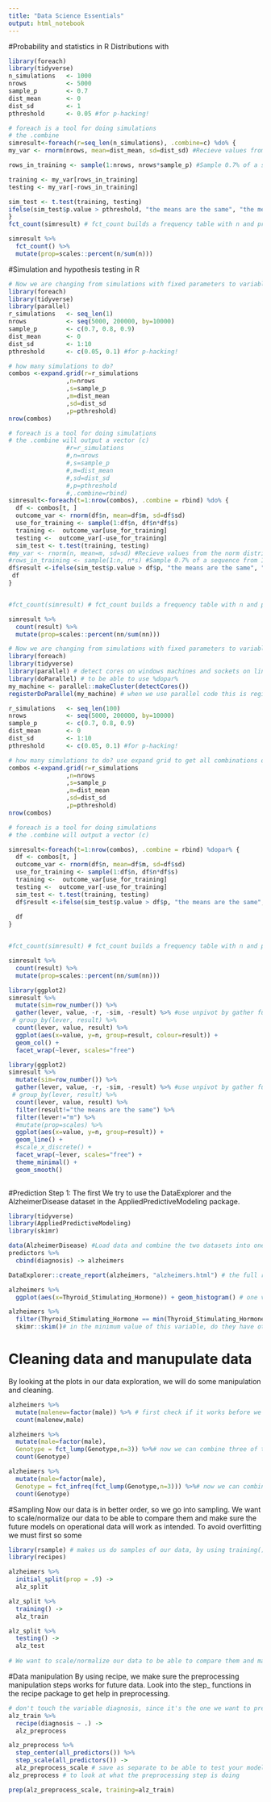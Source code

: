 ```yaml
---
title: "Data Science Essentials"
output: html_notebook
---
```


#Probability and statistics in R
Distributions with 
```r
library(foreach)
library(tidyverse)
n_simulations   <- 1000
nrows           <- 5000
sample_p        <- 0.7
dist_mean       <- 0
dist_sd         <- 1
pthreshold      <- 0.05 #for p-hacking!

# foreach is a tool for doing simulations
# the .combine 
simresult<-foreach(r=seq_len(n_simulations), .combine=c) %do% {
my_var <- rnorm(nrows, mean=dist_mean, sd=dist_sd) #Recieve values from the norm distribution

rows_in_training <- sample(1:nrows, nrows*sample_p) #Sample 0.7% of a sequence from 1 to 500

training <- my_var[rows_in_training]
testing <- my_var[-rows_in_training]

sim_test <- t.test(training, testing)
ifelse(sim_test$p.value > pthreshold, "the means are the same", "the means are not the same") 
}
fct_count(simresult) # fct_count builds a frequency table with n and prop as table headers that can be used to 

simresult %>%
  fct_count() %>%
  mutate(prop=scales::percent(n/sum(n)))
```

#Simulation and hypothesis testing in R

```r
# Now we are changing from simulations with fixed parameters to variables to be able to see what drives the differences in the test
library(foreach)
library(tidyverse)
library(parallel)
r_simulations   <- seq_len(1)
nrows           <- seq(5000, 200000, by=10000)
sample_p        <- c(0.7, 0.8, 0.9)
dist_mean       <- 0
dist_sd         <- 1:10
pthreshold      <- c(0.05, 0.1) #for p-hacking!

# how many simulations to do?
combos <-expand.grid(r=r_simulations
                ,n=nrows
                ,s=sample_p
                ,m=dist_mean
                ,sd=dist_sd
                ,p=pthreshold)
nrow(combos)

# foreach is a tool for doing simulations
# the .combine will output a vector (c)
                #r=r_simulations
                #,n=nrows
                #,s=sample_p
                #,m=dist_mean
                #,sd=dist_sd
                #,p=pthreshold
                #,.combine=rbind)
simresult<-foreach(t=1:nrow(combos), .combine = rbind) %do% {
  df <- combos[t, ]
  outcome_var <- rnorm(df$n, mean=df$m, sd=df$sd)
  use_for_training <- sample(1:df$n, df$n*df$s)
  training <-  outcome_var[use_for_training]
  testing <-  outcome_var[-use_for_training]
  sim_test <- t.test(training, testing)
#my_var <- rnorm(n, mean=m, sd=sd) #Recieve values from the norm distribution
#rows_in_training <- sample(1:n, n*s) #Sample 0.7% of a sequence from 1 to 500
df$result <-ifelse(sim_test$p.value > df$p, "the means are the same", "the means are not the same")
 df
}


#fct_count(simresult) # fct_count builds a frequency table with n and prop as table headers that can be used to 

simresult %>%
  count(result) %>%
  mutate(prop=scales::percent(nn/sum(nn)))

```
```r
# Now we are changing from simulations with fixed parameters to variables to be able to see what drives the differences in the test, and the probability to get a bad sample. 
library(foreach)
library(tidyverse)
library(parallel) # detect cores on windows machines and sockets on linux machines. use all four cores 
library(doParallel) # to be able to use %dopar%
my_machine <- parallel::makeCluster(detectCores())
registerDoParallel(my_machine) # when we use parallel code this is registred

r_simulations   <- seq_len(100)
nrows           <- seq(5000, 200000, by=10000)
sample_p        <- c(0.7, 0.8, 0.9)
dist_mean       <- 0
dist_sd         <- 1:10
pthreshold      <- c(0.05, 0.1) #for p-hacking!

# how many simulations to do? use expand grid to get all combinations of factors
combos <-expand.grid(r=r_simulations
                ,n=nrows
                ,s=sample_p
                ,m=dist_mean
                ,sd=dist_sd
                ,p=pthreshold)
nrow(combos)

# foreach is a tool for doing simulations
# the .combine will output a vector (c)

simresult<-foreach(t=1:nrow(combos), .combine = rbind) %dopar% {
  df <- combos[t, ]
  outcome_var <- rnorm(df$n, mean=df$m, sd=df$sd)
  use_for_training <- sample(1:df$n, df$n*df$s)
  training <-  outcome_var[use_for_training]
  testing <-  outcome_var[-use_for_training]
  sim_test <- t.test(training, testing)
  df$result <-ifelse(sim_test$p.value > df$p, "the means are the same", "the means are not the same")
 
  df
}


#fct_count(simresult) # fct_count builds a frequency table with n and prop as table headers that can be used to 

simresult %>%
  count(result) %>%
  mutate(prop=scales::percent(nn/sum(nn)))

library(ggplot2)
simresult %>%
  mutate(sim=row_number()) %>%
  gather(lever, value, -r, -sim, -result) %>% #use unpivot by gather function
 # group_by(lever, result) %>%
  count(lever, value, result) %>%
  ggplot(aes(x=value, y=n, group=result, colour=result)) + 
  geom_col() +
  facet_wrap(~lever, scales="free")

library(ggplot2)
simresult %>%
  mutate(sim=row_number()) %>%
  gather(lever, value, -r, -sim, -result) %>% #use unpivot by gather function
 # group_by(lever, result) %>%
  count(lever, value, result) %>%
  filter(result!="the means are the same") %>%
  filter(lever!="m") %>%
  #mutate(prop=scales) %>%
  ggplot(aes(x=value, y=n, group=result)) +
  geom_line() +
  #scale_x_discrete() +
  facet_wrap(~lever, scales="free") +
  theme_minimal() +
  geom_smooth()
  
```
#Prediction
Step 1: The first We try to use the DataExplorer and the AlzheimerDisease dataset in the AppliedPredictiveModeling package.
```r
library(tidyverse)
library(AppliedPredictiveModeling)
library(skimr)

data(AlzheimerDisease) #Load data and combine the two datasets into one, and name it alzheimers
predictors %>%
  cbind(diagnosis) -> alzheimers

DataExplorer::create_report(alzheimers, "alzheimers.html") # the full report of the dataset as a html site

alzheimers %>%
  ggplot(aes(x=Thyroid_Stimulating_Hormone)) + geom_histogram() # one variable that we inspect

alzheimers %>%
  filter(Thyroid_Stimulating_Hormone == min(Thyroid_Stimulating_Hormone)) %>% 
  skimr::skim()# in the minimum value of this variable, do they have other values that looks weird? the skim looks at the distribution of the data we have chosen, in this case the minimum value. 

```
# Cleaning data and manupulate data
By looking at the plots in our data exploration, we will do some manipulation and cleaning. 
```r
alzheimers %>%
  mutate(malenew=factor(male)) %>% # first check if it works before we change the male variable to factor forever
  count(malenew,male) 

alzheimers %>%
  mutate(male=factor(male),
  Genotype = fct_lump(Genotype,n=3)) %>%# now we can combine three of the Genotypes into one by using lump. the n  is the one we don't want to lump, aka the ones not in the first 3. 
  count(Genotype)

alzheimers %>%
  mutate(male=factor(male),
  Genotype = fct_infreq(fct_lump(Genotype,n=3))) %>%# now we can combine three of the Genotypes into one by using lump. the n  is the one we don't want to lump, aka the ones not in the first 3. by using the fct_infreq, we use the default variable value as the most common one, otherwise the default will be the one first in the alphabet. 
  count(Genotype)
```
#Sampling
Now our data is in better order, so we go into sampling. We want to scale/normalize our data to be able to compare them and make sure the future models on operational data will work as intended. To avoid overfitting we must first so some

```r
library(rsample) # makes us do samples of our data, by using training() and testing()
library(recipes)

alzheimers %>%
  initial_split(prop = .9) ->
  alz_split

alz_split %>%
  training() ->
  alz_train

alz_split %>%
  testing() -> 
  alz_test
  
# We want to scale/normalize our data to be able to compare them and make sure the future models on operational data will work as intended.

```

#Data manipulation
By using recipe, we make sure the preprocessing manipulation steps works for future data. Look into the step_ functions in the recipe package to get help in preprocessing. 
```r
# don't touch the variable diagnosis, since it's the one we want to predict. this will be saved so that no other recipes over-write it. 
alz_train %>%
  recipe(diagnosis ~ .) -> 
  alz_preprocess

alz_preprocess %>%
  step_center(all_predictors()) %>%
  step_scale(all_predictors()) ->
  alz_preprocess_scale # save as separate to be able to test your model with different preprocessing
alz_preprocess # to look at what the preprocessing step is doing

prep(alz_preprocess_scale, training=alz_train)

```

